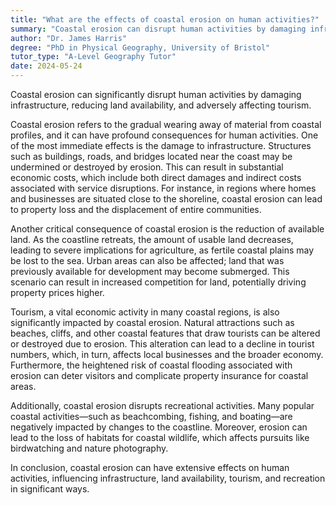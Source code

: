 ```yaml
---
title: "What are the effects of coastal erosion on human activities?"
summary: "Coastal erosion can disrupt human activities by damaging infrastructure, reducing land availability, and impacting tourism."
author: "Dr. James Harris"
degree: "PhD in Physical Geography, University of Bristol"
tutor_type: "A-Level Geography Tutor"
date: 2024-05-24
---
```


Coastal erosion can significantly disrupt human activities by damaging infrastructure, reducing land availability, and adversely affecting tourism.

Coastal erosion refers to the gradual wearing away of material from coastal profiles, and it can have profound consequences for human activities. One of the most immediate effects is the damage to infrastructure. Structures such as buildings, roads, and bridges located near the coast may be undermined or destroyed by erosion. This can result in substantial economic costs, which include both direct damages and indirect costs associated with service disruptions. For instance, in regions where homes and businesses are situated close to the shoreline, coastal erosion can lead to property loss and the displacement of entire communities.

Another critical consequence of coastal erosion is the reduction of available land. As the coastline retreats, the amount of usable land decreases, leading to severe implications for agriculture, as fertile coastal plains may be lost to the sea. Urban areas can also be affected; land that was previously available for development may become submerged. This scenario can result in increased competition for land, potentially driving property prices higher.

Tourism, a vital economic activity in many coastal regions, is also significantly impacted by coastal erosion. Natural attractions such as beaches, cliffs, and other coastal features that draw tourists can be altered or destroyed due to erosion. This alteration can lead to a decline in tourist numbers, which, in turn, affects local businesses and the broader economy. Furthermore, the heightened risk of coastal flooding associated with erosion can deter visitors and complicate property insurance for coastal areas.

Additionally, coastal erosion disrupts recreational activities. Many popular coastal activities—such as beachcombing, fishing, and boating—are negatively impacted by changes to the coastline. Moreover, erosion can lead to the loss of habitats for coastal wildlife, which affects pursuits like birdwatching and nature photography.

In conclusion, coastal erosion can have extensive effects on human activities, influencing infrastructure, land availability, tourism, and recreation in significant ways.
    